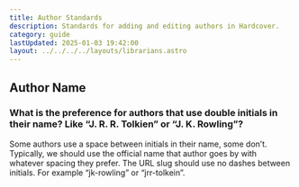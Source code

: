 ```yaml
---
title: Author Standards
description: Standards for adding and editing authors in Hardcover.
category: guide
lastUpdated: 2025-01-03 19:42:00
layout: ../../../../layouts/librarians.astro
---
```


## Author Name
### What is the preference for authors that use double initials in their name? Like “J. R. R. Tolkien” or “J. K. Rowling”?
Some authors use a space between initials in their name, some don’t. Typically, we should use the official name that author goes by with whatever spacing they prefer. The URL slug should use no dashes between initials. For example “jk-rowling” or “jrr-tolkein”.
